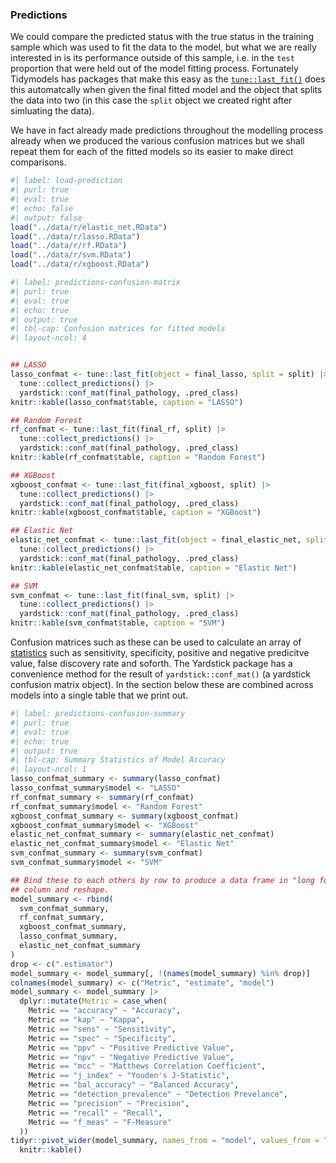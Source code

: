 ### Predictions

We could compare the predicted status with the true status in the training sample which was used to fit the data to the
model, but what we are really interested in is its performance outside of this sample, i.e. in the `test` proportion
that were held out of the model fitting process. Fortunately Tidymodels has packages that make this easy as the
[`tune::last_fit()`](https://tune.tidymodels.org/reference/last_fit.html) does this automatcally when given the final
fitted model and the object that splits the data into two (in this case the `split` object we created right after
simluating the data).

We have in fact already made predictions throughout the modelling process already when we produced the various confusion
matrices but we shall repeat them for each of the fitted models so its easier to make direct comparisons.

``` r
#| label: load-prediction
#| purl: true
#| eval: true
#| echo: false
#| output: false
load("../data/r/elastic_net.RData")
load("../data/r/lasso.RData")
load("../data/r/rf.RData")
load("../data/r/svm.RData")
load("../data/r/xgboost.RData")
```

``` r
#| label: predictions-confusion-matrix
#| purl: true
#| eval: true
#| echo: true
#| output: true
#| tbl-cap: Confusion matrices for fitted models
#| layout-ncol: 4


## LASSO
lasso_confmat <- tune::last_fit(object = final_lasso, split = split) |>
  tune::collect_predictions() |>
  yardstick::conf_mat(final_pathology, .pred_class)
knitr::kable(lasso_confmat$table, caption = "LASSO")

## Random Forest
rf_confmat <- tune::last_fit(final_rf, split) |>
  tune::collect_predictions() |>
  yardstick::conf_mat(final_pathology, .pred_class)
knitr::kable(rf_confmat$table, caption = "Random Forest")

## XGBoost
xgboost_confmat <- tune::last_fit(final_xgboost, split) |>
  tune::collect_predictions() |>
  yardstick::conf_mat(final_pathology, .pred_class)
knitr::kable(xgboost_confmat$table, caption = "XGBoost")

## Elastic Net
elastic_net_confmat <- tune::last_fit(object = final_elastic_net, split = split) |>
  tune::collect_predictions() |>
  yardstick::conf_mat(final_pathology, .pred_class)
knitr::kable(elastic_net_confmat$table, caption = "Elastic Net")

## SVM
svm_confmat <- tune::last_fit(final_svm, split) |>
  tune::collect_predictions() |>
  yardstick::conf_mat(final_pathology, .pred_class)
knitr::kable(svm_confmat$table, caption = "SVM")
```

Confusion matrices such as these can be used to calculate an array of
[statistics](https://en.wikipedia.org/wiki/Sensitivity_and_specificity) such as sensitivity, specificity, positive and
negative predicitve value, false discovery rate and soforth. The Yardstick package has a convenience method for the
result of `yardstick::conf_mat()` (a yardstick confusion matrix object). In the section below these are combined across
models into a single table that we print out.

``` r
#| label: predictions-confusion-summary
#| purl: true
#| eval: true
#| echo: true
#| output: true
#| tbl-cap: Summary Statistics of Model Accuracy
#| layout-ncol: 1
lasso_confmat_summary <- summary(lasso_confmat)
lasso_confmat_summary$model <- "LASSO"
rf_confmat_summary <- summary(rf_confmat)
rf_confmat_summary$model <- "Random Forest"
xgboost_confmat_summary <- summary(xgboost_confmat)
xgboost_confmat_summary$model <- "XGBoost"
elastic_net_confmat_summary <- summary(elastic_net_confmat)
elastic_net_confmat_summary$model <- "Elastic Net"
svm_confmat_summary <- summary(svm_confmat)
svm_confmat_summary$model <- "SVM"

## Bind these to each others by row to produce a data frame in "long format" which we tidy (remove the '.estimator')
## column and reshape.
model_summary <- rbind(
  svm_confmat_summary,
  rf_confmat_summary,
  xgboost_confmat_summary,
  lasso_confmat_summary,
  elastic_net_confmat_summary
)
drop <- c(".estimator")
model_summary <- model_summary[, !(names(model_summary) %in% drop)]
colnames(model_summary) <- c("Metric", "estimate", "model")
model_summary <- model_summary |>
  dplyr::mutate(Metric = case_when(
    Metric == "accuracy" ~ "Accuracy",
    Metric == "kap" ~ "Kappa",
    Metric == "sens" ~ "Sensitivity",
    Metric == "spec" ~ "Specificity",
    Metric == "ppv" ~ "Positive Predictive Value",
    Metric == "npv" ~ "Negative Predictive Value",
    Metric == "mcc" ~ "Matthews Correlation Coefficient",
    Metric == "j_index" ~ "Youden's J-Statistic",
    Metric == "bal_accuracy" ~ "Balanced Accuracy",
    Metric == "detection_prevalence" ~ "Detection Prevelance",
    Metric == "precision" ~ "Precision",
    Metric == "recall" ~ "Recall",
    Metric == "f_meas" ~ "F-Measure"
  ))
tidyr::pivot_wider(model_summary, names_from = "model", values_from = "estimate") |>
  knitr::kable()
```
